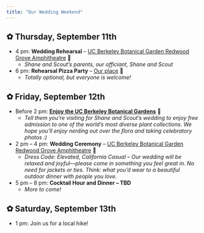 ```yaml
---
title: "Our Wedding Weekend"
---
```


::: {.callout collapse="true"}
## ✿ Thursday, September 11th

-   4 pm: **Wedding Rehearsal** – [UC Berkeley Botanical Garden Redwood Grove Amphitheatre](https://maps.app.goo.gl/KK8gGJY2njR5Muki8) 🌿  
    -   *Shane and Scout's parents, our officiant, Shane and Scout*

-   6 pm: **Rehearsal Pizza Party** – [Our place](https://maps.app.goo.gl/ZjDJ4quR9V2WwYxH9) 🏡  
    -   *Totally optional, but everyone is welcome!*
:::

::: {.callout collapse="true"}
## ✿ Friday, September 12th

-   Before 2 pm: [**Enjoy the UC Berkeley Botanical Gardens**](https://maps.app.goo.gl/DrgqjsZDUBRq8wD1A) 🌺  
    -   *Tell them you're visiting for Shane and Scout's wedding to enjoy free admission to one of the world's most diverse plant collections. We hope you'll enjoy nerding out over the flora and taking celebratory photos :)*
    
-   2 pm – 4 pm: **Wedding Ceremony** – [UC Berkeley Botanical Garden Redwood Grove Amphitheatre](https://maps.app.goo.gl/KK8gGJY2njR5Muki8) 🧡  
    -   *Dress Code: Elevated, California Casual – Our wedding will be relaxed and joyful—please come in something you feel great in. No need for jackets or ties. Think: what you’d wear to a beautiful outdoor dinner with people you love.*

-   5 pm – 8 pm: **Cocktail Hour and Dinner – TBD**  
    -   *More to come!*
:::

::: {.callout collapse="true"}
## ✿ Saturday, September 13th

-   1 pm: Join us for a local hike!
:::
